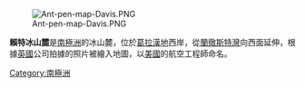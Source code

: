 [[Image:Ant-pen-map-Davis.PNG|thumb]]

{{coord|63|58|S|60|20|W|display=title}}

'''賴特冰山麓'''是[[南極洲|南極洲]]的冰山麓，位於[[葛拉漢地|葛拉漢地]]西岸，從[[蘭徹斯特灣|蘭徹斯特灣]]向西面延伸，根據[[英國|英國]]公司拍據的照片被繪入地圖，以[[美國|美國]]的航空工程師命名。

{{Antarctica-geo-stub}}
[[Category:南極洲|Category:南極洲]]